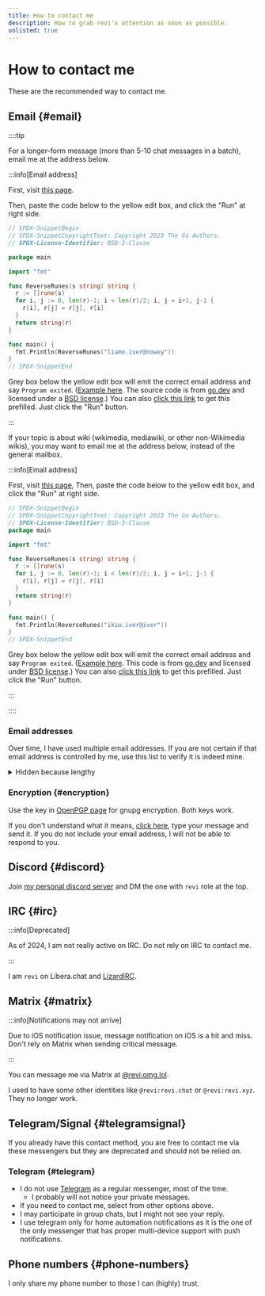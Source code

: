 ```yaml
---
title: How to contact me
description: How to grab revi's attention as soon as possible.
unlisted: true
---
```


<!--
SPDX-FileCopyrightText: (C) 2022 Hong Yongmin (https://revi.xyz/) <yewon@revi.email>

SPDX-License-Identifier: LicenseRef-CC-BY-2.0-KR
-->


# How to contact me

These are the recommended way to contact me.

## Email {#email}

::::tip

<Tabs lazy>
<TabItem value="general" label="general" default>

For a longer-form message (more than 5-10 chat messages in a batch),
email me at the address below.

:::info[Email address]

First, visit [this page](https://go.dev/play).

Then, paste the code below to the yellow edit box,
and click the "Run" at right side.

```go title="main.go"
// SPDX-SnippetBegin
// SPDX-SnippetCopyrightText: Copyright 2023 The Go Authors.
// SPDX-License-Identifier: BSD-3-Clause

package main

import "fmt"

func ReverseRunes(s string) string {
  r := []rune(s)
  for i, j := 0, len(r)-1; i < len(r)/2; i, j = i+1, j-1 {
    r[i], r[j] = r[j], r[i]
  }
  return string(r)
}

func main() {
  fmt.Println(ReverseRunes("liame.iver@nowey"))
}
// SPDX-SnippetEnd
```

Grey box below the yellow edit box will emit the correct email address and say
`Program exited`. ([Example here](https://revi.xyz/img/emailexample.png).
The source code is from [go.dev](https://go.googlesource.com/example/+/refs/heads/master/hello/reverse/reverse.go)
and licensed under a [BSD license](https://go.dev/LICENSE).)
You can also [click this link](https://go.dev/play/p/JsEEfry00Ex) to get this
prefilled.
Just click the "Run" button.

:::

</TabItem>
<TabItem value="wiki" label="wiki">

If your topic is about wiki (wikimedia, mediawiki, or other non-Wikimedia wikis),
you may want to email me at the address below, instead of the general mailbox.

:::info[Email address]

First, visit [this page](https://go.dev/play),
Then, paste the code below to the yellow edit box,
and click the "Run" at right side.

```go title="main.go"
// SPDX-SnippetBegin
// SPDX-SnippetCopyrightText: Copyright 2023 The Go Authors.
// SPDX-License-Identifier: BSD-3-Clause
package main

import "fmt"

func ReverseRunes(s string) string {
  r := []rune(s)
  for i, j := 0, len(r)-1; i < len(r)/2; i, j = i+1, j-1 {
    r[i], r[j] = r[j], r[i]
  }
  return string(r)
}

func main() {
  fmt.Println(ReverseRunes("ikiw.iver@iver"))
}
// SPDX-SnippetEnd
```

Grey box below the yellow edit box will emit the correct email address and say
`Program exited`. ([Example here](https://revi.xyz/img/emailexample.png).
This code is from [go.dev](https://go.googlesource.com/example/+/refs/heads/master/hello/reverse/reverse.go)
and licensed under [BSD license](https://go.dev/LICENSE).)
You can also [click this link](https://go.dev/play/p/ABQFo9u7BbT) to get this
prefilled.
Just click the "Run" button.

:::

</TabItem>
</Tabs>

::::

### Email addresses

Over time, I have used multiple email addresses. If you are not certain if that
email address is controlled by me, use this list to verify it is indeed mine.

<details>
<summary>Hidden because lengthy</summary>

```go
// SPDX-SnippetBegin
// SPDX-SnippetCopyrightText: Copyright 2023 The Go Authors.
// SPDX-License-Identifier: BSD-3-Clause

package main

import "fmt"

func ReverseRunes(s string) string {
  r := []rune(s)
  for i, j := 0, len(r)-1; i < len(r)/2; i, j = i+1, j-1 {
    r[i], r[j] = r[j], r[i]
  }
  return string(r)
}

func main() {
  fmt.Println("Legends:")
  fmt.Println("(No prefix): Can send/receive emails as of 2024-10-31.")
  fmt.Println("R: Can send/receive emails as of 2024-10-31, but I typically only receive emails.")
  fmt.Println("NG: Can send/receive emails as of 2024-10-31, but it can be disabled at any time.")
  fmt.Println("IA: Can't send/receive emails as of 2024-10-31.")
  fmt.Println("----")
  fmt.Println(ReverseRunes("liame.lolgmo@iver"))
  fmt.Println(ReverseRunes("moc.xobop@iver"))
  fmt.Println(ReverseRunes("liame.iver@nowey"))
  fmt.Println(ReverseRunes("ikiw.iver@iver"))
  fmt.Println(ReverseRunes("moc.liamg@ikiwiver : R"))
  fmt.Println(ReverseRunes("gro.fsf.rebmem@iver : GN"))  // Can send/receive emails as of 2024-10-31, but it can be disabled at any time.
  fmt.Println(ReverseRunes("gro.aidemikiw@iver : AI"))   // Can't send/receive emails as of 2024-10-31.
  fmt.Println(ReverseRunes("gro.xobliamnepo@iver : AI")) // Can't send/receive emails as of 2024-10-31.
}

// SPDX-SnippetEnd
```

The method and credit are same as above. Use [this go.dev/play link](https://go.dev/play/p/nVLk23eUO_H)
as a prefilled version.

</details>

### Encryption {#encryption}

Use the key in [OpenPGP page](../pgp/) for gnupg encryption. Both keys work.

If you don't understand what it means, [click here](https://encrypt.to/0x12DD5306418C8E0A8F55761D1EB4F6CEEA100E94),
type your message and send it. If you do not include your email address, I will
not be able to respond to you.

## Discord {#discord}

Join [my personal discord server](https://revi.xyz/discord) and DM the one
with `revi` role at the top.

## IRC {#irc}

:::info[Deprecated]

As of 2024, I am not really active on IRC. Do not rely on IRC to contact me.

:::

I am `revi` on Libera.chat and [LizardIRC](https://lizardirc.org).

## Matrix {#matrix}

:::info[Notifications may not arrive]

Due to iOS notification issue, message notification on iOS is a hit and miss.
Don't rely on Matrix when sending critical message.

:::

You can message me via Matrix at [@revi:omg.lol](https://matrix.to/#/@revi:omg.lol).

I used to have some other identities like `@revi:revi.chat` or `@revi:revi.xyz`.
They no longer work.

## Telegram/Signal {#telegramsignal}

If you already have this contact method, you are free to contact me via these
messengers but they are deprecated and should not be relied on.

### Telegram {#telegram}

- I do not use [Telegram](https://telegram.org) as a regular messenger,
  most of the time.
  - I probably will not notice your private messages.
- If you need to contact me, select from other options above.
- I may participate in group chats, but I might not see your reply.
- I use telegram only for home automation notifications as it is the one of the
  only messenger that has proper multi-device support with push notifications.

## Phone numbers {#phone-numbers}

I only share my phone number to those I can (highly) trust.

